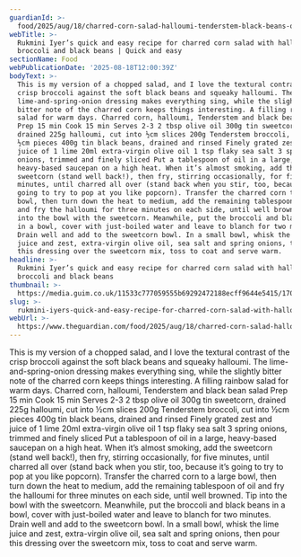 ```yaml
---
guardianId: >-
  food/2025/aug/18/charred-corn-salad-halloumi-tenderstem-black-beans-quick-easy-recipe-rukmini-iyer
webTitle: >-
  Rukmini Iyer’s quick and easy recipe for charred corn salad with halloumi,
  broccoli and black beans | Quick and easy
sectionName: Food
webPublicationDate: '2025-08-18T12:00:39Z'
bodyText: >-
  This is my version of a chopped salad, and I love the textural contrast of the
  crisp broccoli against the soft black beans and squeaky halloumi. The
  lime-and-spring-onion dressing makes everything sing, while the slightly
  bitter note of the charred corn keeps things interesting. A filling rainbow
  salad for warm days. Charred corn, halloumi, Tenderstem and black bean salad
  Prep 15 min Cook 15 min Serves 2-3 2 tbsp olive oil 300g tin sweetcorn,
  drained 225g halloumi, cut into ½cm slices 200g Tenderstem broccoli, cut into
  ½cm pieces 400g tin black beans, drained and rinsed Finely grated zest and
  juice of 1 lime 20ml extra-virgin olive oil 1 tsp flaky sea salt 3 spring
  onions, trimmed and finely sliced Put a tablespoon of oil in a large,
  heavy-based saucepan on a high heat. When it’s almost smoking, add the
  sweetcorn (stand well back!), then fry, stirring occasionally, for five
  minutes, until charred all over (stand back when you stir, too, because it’s
  going to try to pop at you like popcorn). Transfer the charred corn to a large
  bowl, then turn down the heat to medium, add the remaining tablespoon of oil
  and fry the halloumi for three minutes on each side, until well browned. Tip
  into the bowl with the sweetcorn. Meanwhile, put the broccoli and black beans
  in a bowl, cover with just-boiled water and leave to blanch for two minutes.
  Drain well and add to the sweetcorn bowl. In a small bowl, whisk the lime
  juice and zest, extra-virgin olive oil, sea salt and spring onions, then pour
  this dressing over the sweetcorn mix, toss to coat and serve warm.
headline: >-
  Rukmini Iyer’s quick and easy recipe for charred corn salad with halloumi,
  broccoli and black beans
thumbnail: >-
  https://media.guim.co.uk/11533c777059555b69292472188ecff9644e5415/170_1127_3668_2931/500.jpg
slug: >-
  rukmini-iyers-quick-and-easy-recipe-for-charred-corn-salad-with-halloumi-broccoli-and-black-beans-or-quick-and-easy
webUrl: >-
  https://www.theguardian.com/food/2025/aug/18/charred-corn-salad-halloumi-tenderstem-black-beans-quick-easy-recipe-rukmini-iyer
---
```

This is my version of a chopped salad, and I love the textural contrast of the crisp broccoli against the soft black beans and squeaky halloumi. The lime-and-spring-onion dressing makes everything sing, while the slightly bitter note of the charred corn keeps things interesting. A filling rainbow salad for warm days. Charred corn, halloumi, Tenderstem and black bean salad Prep 15 min Cook 15 min Serves 2-3 2 tbsp olive oil 300g tin sweetcorn, drained 225g halloumi, cut into ½cm slices 200g Tenderstem broccoli, cut into ½cm pieces 400g tin black beans, drained and rinsed Finely grated zest and juice of 1 lime 20ml extra-virgin olive oil 1 tsp flaky sea salt 3 spring onions, trimmed and finely sliced Put a tablespoon of oil in a large, heavy-based saucepan on a high heat. When it’s almost smoking, add the sweetcorn (stand well back!), then fry, stirring occasionally, for five minutes, until charred all over (stand back when you stir, too, because it’s going to try to pop at you like popcorn). Transfer the charred corn to a large bowl, then turn down the heat to medium, add the remaining tablespoon of oil and fry the halloumi for three minutes on each side, until well browned. Tip into the bowl with the sweetcorn. Meanwhile, put the broccoli and black beans in a bowl, cover with just-boiled water and leave to blanch for two minutes. Drain well and add to the sweetcorn bowl. In a small bowl, whisk the lime juice and zest, extra-virgin olive oil, sea salt and spring onions, then pour this dressing over the sweetcorn mix, toss to coat and serve warm.
